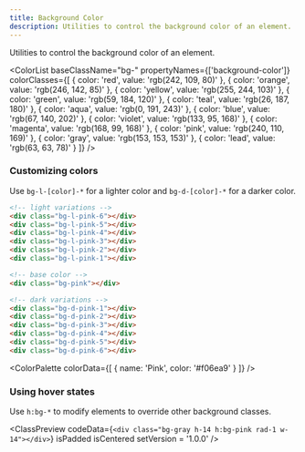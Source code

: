 ```yaml
---
title: Background Color
description: Utilities to control the background color of an element.
---
```



Utilities to control the background color of an element.

<ColorList 
  baseClassName="bg-" 
  propertyNames={['background-color']} 
  colorClasses={[
    { color: 'red', value: 'rgb(242, 109, 80)' },
    { color: 'orange', value: 'rgb(246, 142, 85)' },
    { color: 'yellow', value: 'rgb(255, 244, 103)' },
    { color: 'green', value: 'rgb(59, 184, 120)' },
    { color: 'teal', value: 'rgb(26, 187, 180)' },
    { color: 'aqua', value: 'rgb(0, 191, 243)' },
    { color: 'blue', value: 'rgb(67, 140, 202)' },
    { color: 'violet', value: 'rgb(133, 95, 168)' },
    { color: 'magenta', value: 'rgb(168, 99, 168)' },
    { color: 'pink', value: 'rgb(240, 110, 169)' },
    { color: 'gray', value: 'rgb(153, 153, 153)' },
    { color: 'lead', value: 'rgb(63, 63, 78)' }
  ]}
/>

### Customizing colors

Use `bg-l-[color]-*` for a lighter color and `bg-d-[color]-*` for a darker color.

```html
<!-- light variations -->
<div class="bg-l-pink-6"></div>
<div class="bg-l-pink-5"></div>
<div class="bg-l-pink-4"></div>
<div class="bg-l-pink-3"></div>
<div class="bg-l-pink-2"></div>
<div class="bg-l-pink-1"></div>

<!-- base color -->
<div class="bg-pink"></div>

<!-- dark variations -->
<div class="bg-d-pink-1"></div>
<div class="bg-d-pink-2"></div>
<div class="bg-d-pink-3"></div>
<div class="bg-d-pink-4"></div>
<div class="bg-d-pink-5"></div>
<div class="bg-d-pink-6"></div>
```

<ColorPalette
  colorData={[
    {
      name: 'Pink',
      color: '#f06ea9'
    }
  ]}
/>

### Using hover states

Use `h:bg-*` to modify elements to override other background classes.

<ClassPreview
  codeData={`<div class="bg-gray h-14 h:bg-pink rad-1 w-14"></div>`}
  isPadded
  isCentered
  setVersion = '1.0.0'
/>